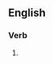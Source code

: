 ==English==

===Verb===
{{head|en|verb form}}

# {{present participle of|fecundate|lang=en|nocat=1}}